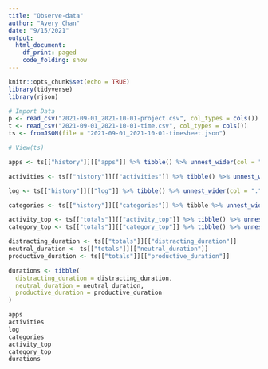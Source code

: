 ```yaml
---
title: "Qbserve-data"
author: "Avery Chan"
date: "9/15/2021"
output:
  html_document:
    df_print: paged
    code_folding: show
---
```


```r
knitr::opts_chunk$set(echo = TRUE)
library(tidyverse)
library(rjson)
```

```r
# Import Data
p <- read_csv("2021-09-01_2021-10-01-project.csv", col_types = cols())
t <- read_csv("2021-09-01_2021-10-01-time.csv", col_types = cols())
ts <- fromJSON(file = "2021-09-01_2021-10-01-timesheet.json")
```

```r
# View(ts)

apps <- ts[["history"]][["apps"]] %>% tibble() %>% unnest_wider(col = ".")

activities <- ts[["history"]][["activities"]] %>% tibble() %>% unnest_wider(col = ".")

log <- ts[["history"]][["log"]] %>% tibble() %>% unnest_wider(col = ".")

categories <- ts[["history"]][["categories"]] %>% tibble %>% unnest_wider(col = ".")

activity_top <- ts[["totals"]][["activity_top"]] %>% tibble() %>% unnest_wider(col = ".")
category_top <- ts[["totals"]][["category_top"]] %>% tibble() %>% unnest_wider(col = ".")

distracting_duration <- ts[["totals"]][["distracting_duration"]]
neutral_duration <- ts[["totals"]][["neutral_duration"]]
productive_duration <- ts[["totals"]][["productive_duration"]]

durations <- tibble(
  distracting_duration = distracting_duration,
  neutral_duration = neutral_duration,
  productive_duration = productive_duration
)
```


```r
apps
activities
log
categories
activity_top
category_top
durations
```




























